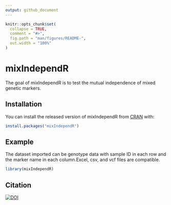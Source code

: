 ```yaml
---
output: github_document
---
```


<!-- README.md is generated from README.Rmd. Please edit that file -->

```r
knitr::opts_chunk$set(
  collapse = TRUE,
  comment = "#>",
  fig.path = "man/figures/README-",
  out.width = "100%"
)
```

# mixIndependR

<!-- badges: start -->
<!-- badges: end -->

The goal of mixIndependR is to test the mutual independence of mixed genetic markers.

## Installation

You can install the released version of mixIndependR from [CRAN](https://CRAN.R-project.org) with:

``` r
install.packages("mixIndependR")
```

## Example

The dataset imported can be genotype data with sample ID in each row and the marker name in each column.Excel, csv, and vcf files are compatible.

```r
library(mixIndependR)
```

## Citation

[![DOI](https://zenodo.org/badge/315141861.svg)](https://zenodo.org/badge/latestdoi/315141861)


